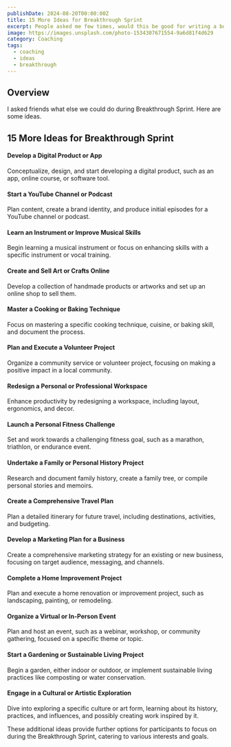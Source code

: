 ```yaml
---
publishDate: 2024-08-20T00:00:00Z
title: 15 More Ideas for Breakthrough Sprint
excerpt: People asked me few times, would this be good for writing a book, for creative project. Yes, it would be. Here are some ideas for a breakthrough sprint.
image: https://images.unsplash.com/photo-1534307671554-9a6d81f4d629
category: Coaching
tags:
  - coaching
  - ideas
  - breakthrough
---
```


## Overview

I asked friends what else we could do during Breakthrough Sprint. Here are some ideas.

## 15 More Ideas for Breakthrough Sprint

#### Develop a Digital Product or App

Conceptualize, design, and start developing a digital product, such as an app, online course, or software tool.

#### Start a YouTube Channel or Podcast

Plan content, create a brand identity, and produce initial episodes for a YouTube channel or podcast.

#### Learn an Instrument or Improve Musical Skills

Begin learning a musical instrument or focus on enhancing skills with a specific instrument or vocal training.

#### Create and Sell Art or Crafts Online

Develop a collection of handmade products or artworks and set up an online shop to sell them.

#### Master a Cooking or Baking Technique

Focus on mastering a specific cooking technique, cuisine, or baking skill, and document the process.

#### Plan and Execute a Volunteer Project

Organize a community service or volunteer project, focusing on making a positive impact in a local community.

#### Redesign a Personal or Professional Workspace

Enhance productivity by redesigning a workspace, including layout, ergonomics, and decor.

#### Launch a Personal Fitness Challenge

Set and work towards a challenging fitness goal, such as a marathon, triathlon, or endurance event.

#### Undertake a Family or Personal History Project

Research and document family history, create a family tree, or compile personal stories and memoirs.

#### Create a Comprehensive Travel Plan

Plan a detailed itinerary for future travel, including destinations, activities, and budgeting.

#### Develop a Marketing Plan for a Business

Create a comprehensive marketing strategy for an existing or new business, focusing on target audience, messaging, and channels.

#### Complete a Home Improvement Project

Plan and execute a home renovation or improvement project, such as landscaping, painting, or remodeling.

#### Organize a Virtual or In-Person Event

Plan and host an event, such as a webinar, workshop, or community gathering, focused on a specific theme or topic.

#### Start a Gardening or Sustainable Living Project

Begin a garden, either indoor or outdoor, or implement sustainable living practices like composting or water conservation.

#### Engage in a Cultural or Artistic Exploration

Dive into exploring a specific culture or art form, learning about its history, practices, and influences, and possibly creating work inspired by it.


These additional ideas provide further options for participants to focus on during the Breakthrough Sprint, catering to various interests and goals.
